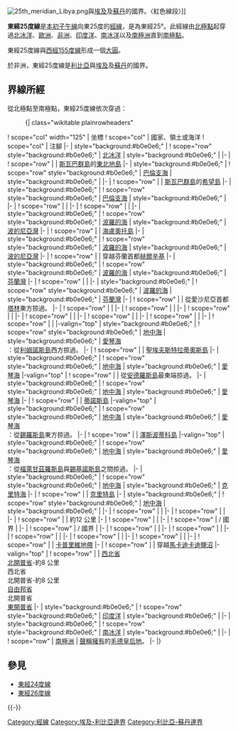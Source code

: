 {{Location map-line|lon=25}}
{{kml}}
[[File:25th_meridian_Libya.png|thumb]]與[[埃及|埃及]]及[[蘇丹|蘇丹]]的國界。〈紅色線段〉]]

'''東經25度線'''是[[本初子午線|本初子午線]]向東25度的[[經線|經線]]，是為東經25°。此經線由[[北極點|北極點]]起穿過[[北冰洋|北冰洋]]、[[歐洲|歐洲]]、[[非洲|非洲]]、[[印度洋|印度洋]]、[[南冰洋|南冰洋]]以及[[南極洲|南極洲]]直到[[南極點|南極點]]。

東經25度線與[[西經155度線|西經155度線]]形成一個[[大圓|大圓]]。

於非洲，東經25度線是[[利比亞|利比亞]]與[[埃及|埃及]]及[[蘇丹|蘇丹]]的國界。


==界線所經==
從北極點至南極點，東經25度線依次穿過：

:{| class="wikitable plainrowheaders"
! scope="col" width="125" | 坐標
! scope="col" | 國家、領土或海洋
! scope="col" | 注腳
|-
| style="background:#b0e0e6;" | {{Coord|90|0|N|25|0|E|type:waterbody|name=Arctic Ocean}}
! scope="row" style="background:#b0e0e6;" | [[北冰洋|北冰洋]]
| style="background:#b0e0e6;" |
|-
| {{Coord|80|15|N|25|0|E|type:country|name=Norway}}
! scope="row" | {{NOR}}
| [[斯瓦巴群島|斯瓦巴群島]]的[[東北地島|東北地島]]
|-
| style="background:#b0e0e6;" | {{Coord|79|20|N|25|0|E|type:waterbody|name=Barents Sea}}
! scope="row" style="background:#b0e0e6;" | [[巴倫支海|巴倫支海]]
| style="background:#b0e0e6;" |
|-
| {{Coord|76|29|N|25|0|E|type:country|name=Norway}}
! scope="row" | {{NOR}}
| [[斯瓦巴群島|斯瓦巴群島]]的[[希望島|希望島]]
|-
| style="background:#b0e0e6;" | {{Coord|76|26|N|25|0|E|type:waterbody|name=Barents Sea}}
! scope="row" style="background:#b0e0e6;" | [[巴倫支海|巴倫支海]]
| style="background:#b0e0e6;" |
|-
| {{Coord|71|2|N|25|0|E|type:country|name=Norway}}
! scope="row" | {{NOR}}
|
|-
| {{Coord|68|37|N|25|0|E|type:country|name=Finland}}
! scope="row" | {{FIN}}
|
|-
| style="background:#b0e0e6;" | {{Coord|65|38|N|25|0|E|type:waterbody|name=Baltic Sea}}
! scope="row" style="background:#b0e0e6;" | [[波羅的海|波羅的海]]
| style="background:#b0e0e6;" | [[波的尼亞灣|波的尼亞灣]]
|-
| {{Coord|65|3|N|25|0|E|type:country|name=Finland}}
! scope="row" | {{FIN}}
| [[海盧奧托島|海盧奧托島]]
|-
| style="background:#b0e0e6;" | {{Coord|65|2|N|25|0|E|type:waterbody|name=Baltic Sea}}
! scope="row" style="background:#b0e0e6;" | [[波羅的海|波羅的海]]
| style="background:#b0e0e6;" | [[波的尼亞灣|波的尼亞灣]]
|-
| {{Coord|64|55|N|25|0|E|type:country|name=Finland}}
! scope="row" | {{FIN}}
| 穿越芬蘭首都[[赫爾辛基|赫爾辛基]]
|-
| style="background:#b0e0e6;" | {{Coord|60|10|N|25|0|E|type:waterbody|name=Baltic Sea}}
! scope="row" style="background:#b0e0e6;" | [[波羅的海|波羅的海]]
| style="background:#b0e0e6;" | [[芬蘭灣|芬蘭灣]]
|-
| {{Coord|59|39|N|25|0|E|type:country|name=Estonia}}
! scope="row" | {{EST}}
| {{le|普蘭格利島|Prangli}}
|-
| style="background:#b0e0e6;" | {{Coord|59|37|N|25|0|E|type:waterbody|name=Baltic Sea}}
! scope="row" style="background:#b0e0e6;" | [[波羅的海|波羅的海]]
| style="background:#b0e0e6;" | [[芬蘭灣|芬蘭灣]]
|-
| {{Coord|59|29|N|25|0|E|type:country|name=Estonia}}
! scope="row" | {{EST}}
| 從愛沙尼亞首都[[塔林|塔林]]東方掠過。
|-
| {{Coord|58|0|N|25|0|E|type:country|name=Latvia}}
! scope="row" | {{LVA}}
|
|-
| {{Coord|56|18|N|25|0|E|type:country|name=Lithuania}}
! scope="row" | {{LTU}}
|
|-
| {{Coord|54|9|N|25|0|E|type:country|name=Belarus}}
! scope="row" | {{BLR}}
|
|-
| {{Coord|51|55|N|25|0|E|type:country|name=Ukraine}}
! scope="row" | {{UKR}}
|
|-
| {{Coord|47|44|N|25|0|E|type:country|name=Romania}}
! scope="row" | {{ROU}}
|
|-
| {{Coord|43|44|N|25|0|E|type:country|name=Bulgaria}}
! scope="row" | {{BGR}}
|
|-
| {{Coord|41|23|N|25|0|E|type:country|name=Greece}}
! scope="row" | {{GRC}}
|
|-valign="top"
| style="background:#b0e0e6;" | {{Coord|40|57|N|25|0|E|type:waterbody|name=Mediterranean Sea}}
! scope="row" style="background:#b0e0e6;" | [[地中海|地中海]]
| style="background:#b0e0e6;" | [[愛琴海|愛琴海]]<br>{{GRC}}：從[[利姆諾斯島|利姆諾斯島]]西方掠過。
|-
| {{Coord|39|33|N|25|0|E|type:country|name=Greece}}
! scope="row" | {{GRC}}
| [[聖埃夫斯特拉蒂奧斯島|聖埃夫斯特拉蒂奧斯島]]
|-
| style="background:#b0e0e6;" | {{Coord|39|29|N|25|0|E|type:waterbody|name=Mediterranean Sea}}
! scope="row" style="background:#b0e0e6;" | [[地中海|地中海]]
| style="background:#b0e0e6;" | [[愛琴海|愛琴海]]
|-valign="top"
| {{Coord|37|46|N|25|0|E|type:country|name=Greece}}
! scope="row" | {{GRC}}
| 從[[安德羅斯島_(希臘)|安德羅斯島]]最東端掠過。
|-
| style="background:#b0e0e6;" | {{Coord|37|46|N|25|0|E|type:waterbody|name=Mediterranean Sea}}
! scope="row" style="background:#b0e0e6;" | [[地中海|地中海]]
| style="background:#b0e0e6;" | [[愛琴海|愛琴海]]
|-
| {{Coord|37|40|N|25|0|E|type:country|name=Greece}}
! scope="row" | {{GRC}}
| [[蒂諾斯島|蒂諾斯島]]
|-valign="top"
| style="background:#b0e0e6;" | {{Coord|37|38|N|25|0|E|type:waterbody|name=Mediterranean Sea}}
! scope="row" style="background:#b0e0e6;" | [[地中海|地中海]]
| style="background:#b0e0e6;" | [[愛琴海|愛琴海]]<br>{{GRC}}：從[[錫羅斯島|錫羅斯島]]東方掠過。 
|-
| {{Coord|36|59|N|25|0|E|type:country|name=Greece}}
! scope="row" | {{GRC}}
| [[澤斯波蒂科島|澤斯波蒂科島]]
|-valign="top"
| style="background:#b0e0e6;" | {{Coord|36|57|N|25|0|E|type:waterbody|name=Mediterranean Sea}}
! scope="row" style="background:#b0e0e6;" | [[地中海|地中海]]
| style="background:#b0e0e6;" | [[愛琴海|愛琴海]]<br/>{{GRC}}：從[[福萊甘茲羅斯島|福萊甘茲羅斯島]]與[[錫基諾斯島|錫基諾斯島]]之間掠過。 
|-
| style="background:#b0e0e6;" | {{Coord|36|36|N|25|0|E|type:waterbody|name=Mediterranean Sea}}
! scope="row" style="background:#b0e0e6;" | [[地中海|地中海]]
| style="background:#b0e0e6;" | [[克里特海|克里特海]]
|-
| {{Coord|35|25|N|25|0|E|type:country|name=Greece}}
! scope="row" | {{GRC}}
| [[克里特島|克里特島]]
|-
| style="background:#b0e0e6;" | {{Coord|34|56|N|25|0|E|type:waterbody|name=Mediterranean Sea}}
! scope="row" style="background:#b0e0e6;" | [[地中海|地中海]]
| style="background:#b0e0e6;" |
|-
| {{Coord|31|57|N|25|0|E|type:country|name=Libya}}
! scope="row" | {{LBY}}
|
|-
| {{Coord|31|30|N|25|0|E|type:country|name=Egypt}}
! scope="row" | {{EGY}}
|
|-
| {{Coord|30|50|N|25|0|E|type:country|name=Libya}}
! scope="row" | {{LBY}}
| 約12 公里
|-
| {{Coord|30|44|N|25|0|E|type:country|name=Egypt}}
! scope="row" | {{EGY}}
|
|-
| {{Coord|29|15|N|25|0|E|type:country|name=Libya / Egypt border}}
! scope="row" | {{LBY}} / {{EGY}}國界
|
|-
| {{Coord|22|0|N|25|0|E|type:country|name=Libya / Sudan border}}
! scope="row" | {{LBY}} / {{SUD}}國界
|
|-
| {{Coord|20|0|N|25|0|E|type:country|name=Sudan}}
! scope="row" | {{SUD}}
|
|-
| {{Coord|9|58|N|25|0|E|type:country|name=South Sudan}}
! scope="row" | {{SSD}}
|
|-
| {{Coord|7|58|N|25|0|E|type:country|name=Central African Republic}}
! scope="row" | {{CAF}}
|
|-
| {{Coord|5|0|N|25|0|E|type:country|name=Democratic Republic of the Congo}}
! scope="row" | {{COD}}
|
|-
| {{Coord|11|15|S|25|0|E|type:country|name=Zambia}}
! scope="row" | {{ZMB}}
|
|-
| {{Coord|17|36|S|25|0|E|type:country|name=Namibia}}
! scope="row" | {{NAM}}
| [[卡普里維地帶|卡普里維地帶]]
|-
| {{Coord|17|43|S|25|0|E|type:country|name=Botswana}}
! scope="row" | {{BWA}}
| 穿越[[馬卡迪卡迪鹽沼|馬卡迪卡迪鹽沼]]
|-valign="top"
| {{Coord|25|45|S|25|0|E|type:country|name=South Africa}}
! scope="row" | {{ZAF}}
| [[西北省_(南非)|西北省]]<br/> [[北開普省|北開普省]]-約8 公里<br/>西北省<br/>北開普省-約8 公里<br/> [[自由邦省|自由邦省]]<br/>北開普省<br/> [[東開普省|東開普省]]
|-
| style="background:#b0e0e6;" | {{Coord|33|59|S|25|0|E|type:waterbody|name=Indian Ocean}}
! scope="row" style="background:#b0e0e6;" | [[印度洋|印度洋]]
| style="background:#b0e0e6;" |
|-
| style="background:#b0e0e6;" | {{Coord|60|0|S|25|0|E|type:waterbody|name=Southern Ocean}}
! scope="row" style="background:#b0e0e6;" | [[南冰洋|南冰洋]]
| style="background:#b0e0e6;" |
|-
| {{Coord|70|7|S|25|0|E|type:country|name=Antarctica}}
! scope="row" | [[南極洲|南極洲]]
| {{NOR}}[[南極領地|聲稱擁有]]的[[毛德皇后地|毛德皇后地]]。
|-
|}

==參見==
*[[東經24度線|東經24度線]]
*[[東經26度線|東經26度線]]
{{-}}
{{geographical coordinates|state=collapsed}}

[[Category:經線|Category:經線]]
[[Category:埃及-利比亞邊界|Category:埃及-利比亞邊界]]
[[Category:利比亞-蘇丹邊界|Category:利比亞-蘇丹邊界]]